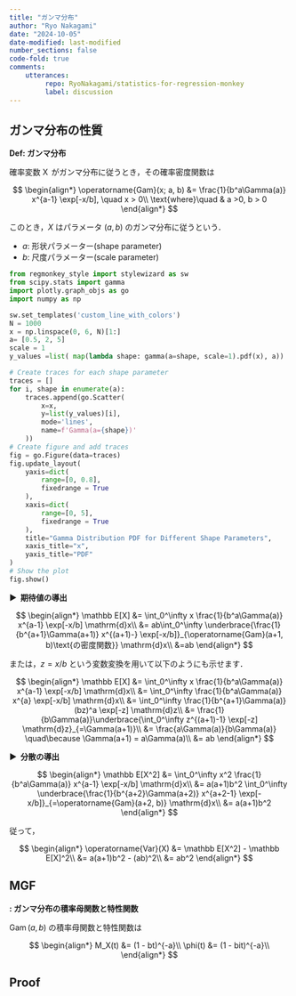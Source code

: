 ```yaml
---
title: "ガンマ分布"
author: "Ryo Nakagami"
date: "2024-10-05"
date-modified: last-modified
number_sections: false
code-fold: true
comments:
    utterances:
         repo: RyoNakagami/statistics-for-regression-monkey
         label: discussion
---
```


## ガンマ分布の性質

<div class="blog-custom-border">
<strong>Def: ガンマ分布</strong> <br>

確率変数 $\operatorname{X}$ がガンマ分布に従うとき，その確率密度関数は


$$
\begin{align*}
\operatorname{Gam}(x; a, b) &= \frac{1}{b^a\Gamma(a)} x^{a-1} \exp[-x/b], \quad x > 0\\
\text{where}\quad & a >0, b > 0
\end{align*}
$$

このとき，$X$ はパラメータ $(a, b)$ のガンマ分布に従うという．

- $a$: 形状パラメーター(shape parameter)
- $b$: 尺度パラメーター(scale parameter)

</div>

```python
from regmonkey_style import stylewizard as sw
from scipy.stats import gamma
import plotly.graph_objs as go
import numpy as np

sw.set_templates('custom_line_with_colors')
N = 1000
x = np.linspace(0, 6, N)[1:]
a= [0.5, 2, 5]
scale = 1
y_values =list( map(lambda shape: gamma(a=shape, scale=1).pdf(x), a))

# Create traces for each shape parameter
traces = []
for i, shape in enumerate(a):
    traces.append(go.Scatter(
        x=x,
        y=list(y_values)[i],
        mode='lines',
        name=f'Gamma(a={shape})'
    ))
# Create figure and add traces
fig = go.Figure(data=traces)
fig.update_layout(
    yaxis=dict(
        range=[0, 0.8],
        fixedrange = True
    ),
    xaxis=dict(
        range=[0, 5],
        fixedrange = True
    ),
    title="Gamma Distribution PDF for Different Shape Parameters",
    xaxis_title="x",
    yaxis_title="PDF"
)
# Show the plot
fig.show()
```

<strong > &#9654;&nbsp; 期待値の導出</strong>

$$
\begin{align*}
\mathbb E[X]
    &= \int_0^\infty x \frac{1}{b^a\Gamma(a)} x^{a-1} \exp[-x/b] \mathrm{d}x\\
    &= ab\int_0^\infty \underbrace{\frac{1}{b^{a+1}\Gamma(a+1)} x^{(a+1)-} \exp[-x/b]}_{\operatorname{Gam}(a+1, b)\text{の密度関数}} \mathrm{d}x\\
    &=ab
\end{align*}
$$

$$\tag*{\(\blacksquare\)}$$

または，$z = x/b$ という変数変換を用いて以下のようにも示せます．

$$
\begin{align*}
\mathbb E[X]
    &= \int_0^\infty x \frac{1}{b^a\Gamma(a)} x^{a-1} \exp[-x/b] \mathrm{d}x\\
    &= \int_0^\infty \frac{1}{b^a\Gamma(a)} x^{a} \exp[-x/b] \mathrm{d}x\\
    &= \int_0^\infty \frac{1}{b^{a+1}\Gamma(a)} (bz)^a \exp[-z] \mathrm{d}z\\
    &= \frac{1}{b\Gamma(a)}\underbrace{\int_0^\infty z^{(a+1)-1} \exp[-z] \mathrm{d}z}_{=\Gamma(a+1)}\\
    &= \frac{a\Gamma(a)}{b\Gamma(a)} \quad\because \Gamma(a+1) = a\Gamma(a)\\
    &= ab
\end{align*}
$$

<strong > &#9654;&nbsp; 分散の導出</strong>

$$
\begin{align*}
\mathbb E[X^2]
    &= \int_0^\infty x^2 \frac{1}{b^a\Gamma(a)} x^{a-1} \exp[-x/b] \mathrm{d}x\\
    &= a(a+1)b^2 \int_0^\infty \underbrace{\frac{1}{b^{a+2}\Gamma(a+2)} x^{a+2-1} \exp[-x/b]}_{=\operatorname{Gam}(a+2, b)} \mathrm{d}x\\
    &= a(a+1)b^2
\end{align*}
$$

従って，

$$
\begin{align*}
\operatorname{Var}(X)
    &= \mathbb E[X^2] - \mathbb E[X]^2\\
    &= a(a+1)b^2 - (ab)^2\\
    &= ab^2
\end{align*}
$$

## MGF

<div class="blog-custom-border">
::: {#thm- .custom_problem }
**: ガンマ分布の積率母関数と特性関数**
<br>

$\operatorname{Gam}(a, b)$ の積率母関数と特性関数は

$$
\begin{align*}
M_X(t) &= (1 - bt)^{-a}\\
\phi(t) &= (1 - bit)^{-a}\\
\end{align*}
$$

:::

</div>

::: {.callout-note collapse="false" icon=false}
## Proof

:::
